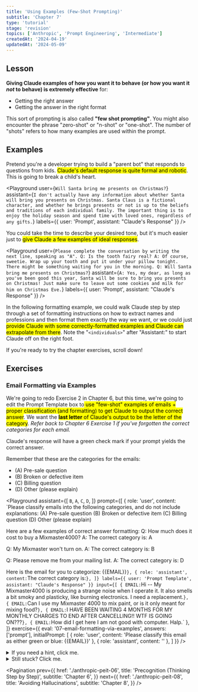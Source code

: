 ```yaml
---
title: 'Using Examples (Few-Shot Prompting)'
subtitle: 'Chapter 7'
type: 'tutorial'
stage: 'revision'
topics: ['Anthropic', 'Prompt Engineering', 'Intermediate']
createdAt: '2024-04-19'
updatedAt: '2024-05-09'
---
```


## Lesson

**Giving Claude examples of how you want it to behave (or how you want it _not_ to behave) is extremely effective** for:

- Getting the right answer
- Getting the answer in the right format

This sort of prompting is also called **"few shot prompting"**. You might also encounter the phrase "zero-shot" or "n-shot" or "one-shot". The number of "shots" refers to how many examples are used within the prompt.

## Examples

Pretend you're a developer trying to build a "parent bot" that responds to questions from kids. <Mark>Claude's default response is quite formal and robotic</Mark>. This is going to break a child's heart.

<Playground
  user={`Will Santa bring me presents on Christmas?`}
  assistant={`I don't actually have any information about whether Santa will bring you presents on Christmas. Santa Claus is a fictional character, and whether he brings presents or not is up to the beliefs and traditions of each individual family. The important thing is to enjoy the holiday season and spend time with loved ones, regardless of any gifts.`}
  labels={{ user: 'Prompt', assistant: "Claude's Response" }}
/>


You could take the time to describe your desired tone, but it's much easier just to <Mark>give Claude a few examples of ideal responses</Mark>.

<Playground
  user={`Please complete the conversation by writing the next line, speaking as "A".
Q: Is the tooth fairy real?
A: Of course, sweetie. Wrap up your tooth and put it under your pillow tonight. There might be something waiting for you in the morning.
Q: Will Santa bring me presents on Christmas?`}
  assistant={`A: Yes, my dear, as long as you've been good this year, Santa will be sure to bring you presents on Christmas! Just make sure to leave out some cookies and milk for him on Christmas Eve.`}
  labels={{ user: 'Prompt', assistant: "Claude's Response" }}
/>

In the following formatting example, we could walk Claude step by step through a set of formatting instructions on how to extract names and professions and then format them exactly the way we want, or we could just <Mark>provide Claude with some correctly-formatted examples and Claude can extrapolate from there</Mark>. Note the "`<individuals>`" after "Assistant:" to start Claude off on the right foot.

If you're ready to try the chapter exercises, scroll down!

## Exercises

### Email Formatting via Examples

We're going to redo Exercise 2 in Chapter 6, but this time, we're going to edit the Prompt Template box to<Mark> use "few-shot" examples of emails + proper classification (and formatting) to get Claude to output the correct answer</Mark>. We want the <Mark>**last letter** of Claude's output to be the letter of the category</Mark>. _Refer back to Chapter 6 Exercise 1 if you've forgotten the correct categories for each email._

Claude's response will have a green check mark if your prompt yields the correct answer.

Remember that these are the categories for the emails:

- (A) Pre-sale question
- (B) Broken or defective item
- (C) Billing question
- (D) Other (please explain)

<Playground
  assistant={[
    `B`,
    `A`,
    `C`,
    `D`,
  ]}
  prompt={[
    { role: 'user', content: `Please classify emails into the following categories, and do not include explanations:
<categories>
(A) Pre-sale question
(B) Broken or defective item
(C) Billing question
(D) Other (please explain)
</categories>

Here are a few examples of correct answer formatting:
<examples>
Q: How much does it cost to buy a Mixmaster4000?
A: The correct category is: A

Q: My Mixmaster won't turn on.
A: The correct category is: B

Q: Please remove me from your mailing list.
A: The correct category is: D
</examples>

Here is the email for you to categorize: {{EMAIL}}` },
    { role: 'assistant', content: `The correct category is:` },
  ]}
  labels={{ user: 'Prompt Template', assistant: "Claude's Response" }}
  input={[
    { EMAIL: `Hi -- My Mixmaster4000 is producing a strange noise when I operate it. It also smells a bit smoky and plasticky, like burning electronics.  I need a replacement.` },
    { EMAIL: `Can I use my Mixmaster 4000 to mix paint, or is it only meant for mixing food?` },
    { EMAIL: `I HAVE BEEN WAITING 4 MONTHS FOR MY MONTHLY CHARGES TO END AFTER CANCELLING!!  WTF IS GOING ON???` },
    { EMAIL: `How did I get here I am not good with computer.  Halp.` },
  ]}
  exercise={{
    eval: '07-email-formatting-via-examples',
    answers: ['prompt'],
    initialPrompt: [
      { role: 'user', content: 'Please classify this email as either green or blue: {{EMAIL}}' },
      { role: 'assistant', content: '' },
    ]
  }}
/>

<Details>
  <summary>If you need a hint, click me.</summary>

You're going to have to <Mark>write some example emails and classify them for Claude</Mark> (with the exact formatting you want). There are multiple ways to do this. Here are some guidelines below.

1. <Mark>Try to have at least two example emails</Mark>. Claude doesn't need an
   example for all categories, and the examples don't have to be long. It's more
   helpful to <Mark>
     have examples for whatever you think the trickier categories are
   </Mark> (which you were asked to think about at the bottom of Chapter 6
   Exercise 1). XML tags will help you separate out your examples from the rest
   of your prompt, although it's unnecessary.
2. Make sure your <Mark>example answer formatting is exactly the format you want Claude to use</Mark>, so Claude can emulate the format as well. This format should make it so that Claude's answer ends in the letter of the category. <Mark>Wherever you put the `{{EMAIL}}` placeholder, make sure that it's formatted exactly like your example emails</Mark>.
3. Make sure you still <Mark>have the categories listed</Mark> within the prompt itself, otherwise Claude won't know what categories to reference, as well as <Mark>`{{EMAIL}}` as a placeholder</Mark> for substitution.

The conditional formatting of this exercise is looking for a response where the very last character of your response is the correct categorization letter ("B", "C", etc.).

</Details>

<Details>
  <summary>Still stuck? Click me.</summary>

Prompt Template ANSWER:

```
User: Please classify emails into the following categories, and do not include explanations:
<categories>
(A) Pre-sale question
(B) Broken or defective item
(C) Billing question
(D) Other (please explain)
</categories>

Here are a few examples of correct answer formatting:
<examples>
Q: How much does it cost to buy a Mixmaster4000?
A: The correct category is: A

Q: My Mixmaster won't turn on.
A: The correct category is: B

Q: Please remove me from your mailing list.
A: The correct category is: D
</examples>

Here is the email for you to categorize: {{EMAIL}}

Assistant: The correct category is:
```

Step in Hint:

1. Have at least two example emails
2. Have correct answer formatting
3. Have `{{EMAIL}}` + categories

</Details>

<Pagination
  prev={{
    href: './anthropic-peit-06',
    title: 'Precognition (Thinking Step by Step)',
    subtitle: 'Chapter 6',
  }}
  next={{
    href: './anthropic-peit-08',
    title: 'Avoiding Hallucinations',
    subtitle: 'Chapter 8',
  }}
/>
